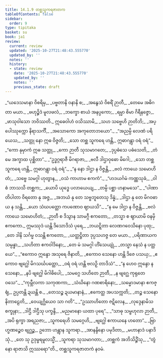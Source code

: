 ```yaml
---
title: 14.1.9 တစ္ဆသူကရဇာတက
tableOfContents: false
sidebar:
  order: 9
type: tipitaka
basket: su
book: ja1
review:
  current: review
  updated: '2025-10-27T21:48:43.555770'
  updated_by: ''
  notes: ''
  history:
  - state: review
    date: '2025-10-27T21:48:43.555770'
    updated_by: ''
    notes: ''
    previous_state: draft
---
```



<ReviewStatus review={frontmatter.review} showDetails={true} />

<HypothesisAnnotation frontmatter={frontmatter} />

<DynamicBreadcrumb />

<Division number="160" book="ja1" e="ch" v="22" p="296">

<Paragraph number="2715" type="verses" book="ja1">
_“ယဒေသမာနာ ဝိစရိမှ,_  
_ပဗ္ဗတာနိ ဝနာနိ စ;_  
_အနွေသံ ဝိစရိံ ဉာတီ,_  
_တေမေ အဓိဂတာ မယာ._  

</Paragraph>

</Division>
<Division number="161" book="ja1" e="ch" v="22" p="296">

<Paragraph number="2716" type="verses" book="ja1">
_ဗဟုဉ္စိဒံ မူလဖလံ,_  
_ဘက္ခော စာယံ အနပ္ပကော;_  
_ရမ္မာ စိမာ ဂိရီနဇ္ဇော,_  
_ဖာသုဝါသော ဘဝိဿတိ._  

</Paragraph>

</Division>
<Division number="162" book="ja1" e="ch" v="22" p="296">

<Paragraph number="2717" type="verses" book="ja1">
ဣဓေဝါဟံ ဝသိဿာမိ,_  
_သဟ သဗ္ဗေဟိ ဉာတိဘိ;_  
_အပ္ပေါဿုက္ကော နိရာသင်္ကီ,_  
_အသောကော အကုတောဘယော”._  

</Paragraph>

</Division>
<Division number="163" book="ja1" e="ch" v="22" p="296">

<Paragraph number="2718" type="verses" book="ja1">
_“အညမ္ပိ လေဏံ ပရိယေသ,_  
_သတ္တု နော ဣဓ ဝိဇ္ဇတိ;_  
_သော တစ္ဆ သူကရေ ဟန္တိ,_  
ဣဓာဂန္တွာ ဝရံ ဝရံ”._  

</Paragraph>

</Division>
<Division number="164" book="ja1" e="ch" v="22" p="296">

<Paragraph number="2719" type="verses" book="ja1">
_“ကော နုမှာကံ ဣဓ သတ္တု,_  
_ကော ဉာတီ သုသမာဂတေ;_  
_ဒုပ္ပဓံသေ ပဓံသေတိ,_  
_တံ မေ အက္ခာထ ပုစ္ဆိတာ”._  

</Paragraph>

</Division>
<Division number="165" book="ja1" e="ch" v="22" p="296">

<Paragraph number="2720" type="verses" book="ja1">
_“ဥဒ္ဓဂ္ဂရာဇီ မိဂရာဇာ,_  
_ဗလီ ဒါဌာဝုဓော မိဂေါ;_  
_သော တစ္ဆ သူကရေ ဟန္တိ,_  
ဣဓာဂန္တွာ ဝရံ ဝရံ”._  

</Paragraph>

</Division>
<Division number="166" book="ja1" e="ch" v="22" p="296">

<Paragraph number="2721" type="verses" book="ja1">
_“န နော ဒါဌာ န ဝိဇ္ဇန္တိ,_  
_ဗလံ ကာယေ သမောဟိတံ;_  
_သဗ္ဗေ သမဂ္ဂါ ဟုတွာန,_  
_ဝသံ ကာဟာမ ဧကကံ”._  

</Paragraph>

</Division>
<Division number="167" book="ja1" e="ch" v="22" p="297">

<Paragraph number="2722" type="verses" book="ja1">
_“ဟဒယင်္ဂမံ ကဏ္ဏသုခံ,_  
_ဝါစံ ဘာသသိ တစ္ဆက;_  
_ယောပိ ယုဒ္ဓေ ပလာယေယျ,_  
_တမ္ပိ ပစ္ဆာ ဟနာမသေ”._  

</Paragraph>

</Division>
<Division number="168" book="ja1" e="ch" v="22" p="297">

<Paragraph number="2723" type="verses" book="ja1">
_“ပါဏာတိပါတာ ဝိရတော နု အဇ္ဇ,_  
_အဘယံ နု တေ သဗ္ဗဘူတေသု ဒိန္နံ;_  
_ဒါဌာ နု တေ မိဂဝဓာယ န သန္တိ,_  
_ယော သံဃပတ္တော ကပဏောဝ ဈာယသိ”._  

</Paragraph>

</Division>
<Division number="169" book="ja1" e="ch" v="22" p="297">

<Paragraph number="2724" type="verses" book="ja1">
_“န မေ ဒါဌာ န ဝိဇ္ဇန္တိ,_  
_ဗလံ ကာယေ သမောဟိတံ;_  
_ဉာတီ စ ဒိသွာန သာမဂ္ဂီ ဧကတော,_  
_တသ္မာ စ ဈာယာမိ ဝနမှိ ဧကကော._  

</Paragraph>

</Division>
<Division number="170" book="ja1" e="ch" v="22" p="297">

<Paragraph number="2725" type="verses" book="ja1">
ဣမဿုဒံ ယန္တိ ဒိသောဒိသံ ပုရေ,_  
_ဘယဋ္ဋိတာ လေဏဂဝေသိနော ပုထု;_  
_တေ ဒါနိ သင်္ဂမ္မ ဝသန္တိ ဧကတော,_  
_ယတ္ထဋ္ဌိတာ ဒုပ္ပသဟဇ္ဇ တေ မယာ._  

</Paragraph>

</Division>
<Division number="171" book="ja1" e="ch" v="22" p="297">

<Paragraph number="2726" type="verses" book="ja1">
_ပရိဏာယကသမ္ပန္နာ,_  
_သဟိတာ ဧကဝါဒိနော;_  
_တေ မံ သမဂ္ဂါ ဟိံသေယျုံ,_  
_တသ္မာ နေသံ န ပတ္ထယေ”._  

</Paragraph>

</Division>
<Division number="172" book="ja1" e="ch" v="22" p="297">

<Paragraph number="2727" type="verses" book="ja1">
_“ဧကောဝ ဣန္ဒော အသုရေ ဇိနာတိ,_  
_ဧကောဝ သေနော ဟန္တိ ဒိဇေ ပသယှ;_  
_ဧကောဝ ဗျဂ္ဃေါ မိဂသင်္ဃပတ္တော,_  
_ဝရံ ဝရံ ဟန္တိ ဗလဉှိ တာဒိသံ”._  

</Paragraph>

</Division>
<Division number="173" book="ja1" e="ch" v="22" p="297">

<Paragraph number="2728" type="verses" book="ja1">
_“န ဟေဝ ဣန္ဒော န သေနော,_  
_နပိ ဗျဂ္ဃေါ မိဂါဓိပေါ;_  
_သမဂ္ဂေ သဟိတေ ဉာတီ,_  
_န ဗျဂ္ဃေ ကုရုတေ ဝသေ”._  

</Paragraph>

</Division>
<Division number="174" book="ja1" e="ch" v="22" p="297">

<Paragraph number="2729" type="verses" book="ja1">
_“ကုမ္ဘီလကာ သကုဏကာ,_  
_သံဃိနော ဂဏစာရိနော;_  
_သမ္မောဒမာနာ ဧကဇ္ဈံ,_  
ဥပ္ပတန္တိ ဍယန္တိ စ._  

</Paragraph>

</Division>
<Division number="175" book="ja1" e="ch" v="22" p="297">

<Paragraph number="2730" type="verses" book="ja1">
_တေသဉ္စ ဍယမာနာနံ,_  
_ဧကေတ္ထ အပသက္ကတိ;_  
_တဉ္စ သေနော နိတာဠေတိ,_  
_ဝေယျဂ္ဃိယေဝ သာ ဂတိ”._  

</Paragraph>

</Division>
<Division number="176" book="ja1" e="ch" v="22" p="298">

<Paragraph number="2731" type="verses" book="ja1">
_“ဥဿာဟိတော ဇဋိလေန,_  
_လုဒ္ဒေနာမိသစက္ခုနာ;_  
_ဒါဌီ ဒါဌီသု ပက္ခန္ဒိ,_  
_မညမာနော ယထာ ပုရေ”._  

</Paragraph>

</Division>
<Division number="177" book="ja1" e="ch" v="22" p="298">

<Paragraph number="2732" type="verses" book="ja1">
_“သာဓု သမ္ဗဟုလာ ဉာတီ,_  
_အပိ ရုက္ခာ အရညဇာ;_  
_သူကရေဟိ သမဂ္ဂေဟိ,_  
_ဗျဂ္ဃေါ ဧကာယနေ ဟတော”._  

</Paragraph>

</Division>
<Division number="178" book="ja1" e="ch" v="22" p="298">

<Paragraph number="2733" type="verses" book="ja1">
_ဗြာဟ္မဏဉ္စေဝ ဗျဂ္ဃဉ္စ,_  
ဥဘော ဟန္တွာန သူကရာ._  
_အာနန္ဒိနော ပမုဒိတာ,_  
_မဟာနာဒံ ပနာဒိသုံ._  

</Paragraph>

</Division>
<Division number="179" book="ja1" e="ch" v="22" p="298">

<Paragraph number="2734" type="verses" book="ja1">
_တေ သု ဥဒုမ္ဗရမူလသ္မိံ,_  
_သူကရာ သုသမာဂတာ;_  
_တစ္ဆကံ အဘိသိဉ္စိံသု,_  
_“တွံ နော ရာဇာသိ ဣဿရော”တိ._  


</Paragraph>
</Division>

<Paragraph number="2735" type="center" book="ja1">
တစ္ဆသူကရဇာတကံ နဝမံ.
</Paragraph>